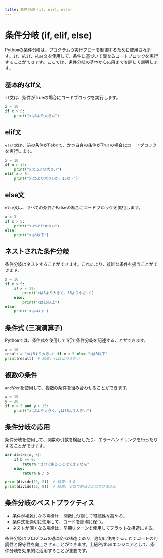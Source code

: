 ```yaml
---
title: 条件分岐 (if, elif, else)
---
```


# 条件分岐 (if, elif, else)

Pythonの条件分岐は、プログラムの実行フローを制御するために使用されます。`if`、`elif`、`else`文を使用して、条件に基づいて異なるコードブロックを実行することができます。ここでは、条件分岐の基本から応用までを詳しく説明します。

## 基本的なif文

`if`文は、条件がTrueの場合にコードブロックを実行します。
```python
x = 10
if x > 5:
    print("xは5より大きい")
```

## elif文

`elif`文は、前の条件がFalseで、かつ自身の条件がTrueの場合にコードブロックを実行します。
```python
x = 10
if x > 15:
    print("xは15より大きい")
elif x > 5:
    print("xは5より大きいが、15以下")
```

## else文

`else`文は、すべての条件がFalseの場合にコードブロックを実行します。
```python
x = 3
if x > 5:
    print("xは5より大きい")
else:
    print("xは5以下")
```

## ネストされた条件分岐

条件分岐はネストすることができます。これにより、複雑な条件を扱うことができます。
```python
x = 10
if x > 5:
    if x < 15:
        print("xは5より大きく、15より小さい")
    else:
        print("xは15以上")
else:
    print("xは5以下")
```

## 条件式 (三項演算子)

Pythonでは、条件式を使用して1行で条件分岐を記述することができます。
```python
x = 10
result = "xは5より大きい" if x > 5 else "xは5以下"
print(result)  # 結果: xは5より大きい
```

## 複数の条件

`and`や`or`を使用して、複数の条件を組み合わせることができます。
```python
x = 10
y = 20
if x > 5 and y > 15:
    print("xは5より大きく、yは15より大きい")
```

## 条件分岐の応用

条件分岐を使用して、関数の引数を検証したり、エラーハンドリングを行ったりすることができます。
```python
def divide(a, b):
    if b == 0:
        return "ゼロで割ることはできません"
    else:
        return a / b

print(divide(10, 2))  # 結果: 5.0
print(divide(10, 0))  # 結果: ゼロで割ることはできません
```

## 条件分岐のベストプラクティス

- 条件が複雑になる場合は、関数に分割して可読性を高める。
- 条件式を適切に使用して、コードを簡潔に保つ。
- ネストが深くなる場合は、早期リターンを使用してフラットな構造にする。

条件分岐はプログラムの基本的な構造であり、適切に使用することでコードの可読性と保守性を向上させることができます。上級Pythonエンジニアとして、条件分岐を効果的に活用することが重要です。
